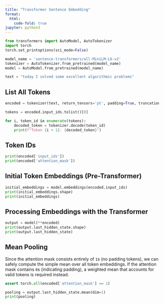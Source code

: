 ```yaml
---
title: "Transformer Sentence Embedding"
format:
  html:
    code-fold: true
jupyter: python3
---
```


```python
from transformers import AutoModel, AutoTokenizer
import torch
torch.set_printoptions(sci_mode=False)
```

```python
model_name = 'sentence-transformers/all-MiniLM-L6-v2'
tokenizer = AutoTokenizer.from_pretrained(model_name)
model = AutoModel.from_pretrained(model_name)

text = "today I solved some excellent algorithmic problems"
```

## List All Tokens

```python
encoded = tokenizer(text, return_tensors='pt', padding=True, truncation=True)

tokens = encoded.input_ids.tolist()[0]

for i, token_id in enumerate(tokens):
    decoded_token = tokenizer.decode(token_id)
    print(f"Token {i + 1}: {decoded_token}")
```

## Token IDs

```python
print(encoded['input_ids'])
print(encoded['attention_mask'])
```

## Initial Token Embeddings (Pre-Transformer)

```python
initial_embeddings = model.embeddings(encoded.input_ids)
print(initial_embeddings.shape)
print(initial_embeddings)
```

## Processing Embeddings with the Transformer

```python
output = model(**encoded)
print(output.last_hidden_state.shape)
print(output.last_hidden_state)
```

## Mean Pooling

Since the attention mask consists entirely of `1`s (no padding tokens),
we can safely compute the simple mean over all token embeddings.
If the attention mask contains `0`s (indicating padding),
a weighted mean that accounts for valid tokens is required instead.

```python
assert torch.all(encoded['attention_mask'] == 1)
```

```python
pooling = output.last_hidden_state.mean(dim=1)
print(pooling)
```

